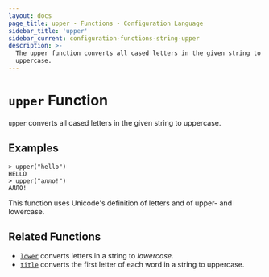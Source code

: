 ```yaml
---
layout: docs
page_title: upper - Functions - Configuration Language
sidebar_title: 'upper'
sidebar_current: configuration-functions-string-upper
description: >-
  The upper function converts all cased letters in the given string to
  uppercase.
---
```


# `upper` Function

`upper` converts all cased letters in the given string to uppercase.

## Examples

```
> upper("hello")
HELLO
> upper("алло!")
АЛЛО!
```

This function uses Unicode's definition of letters and of upper- and lowercase.

## Related Functions

- [`lower`](./lower.html) converts letters in a string to _lowercase_.
- [`title`](./title.html) converts the first letter of each word in a string to uppercase.

